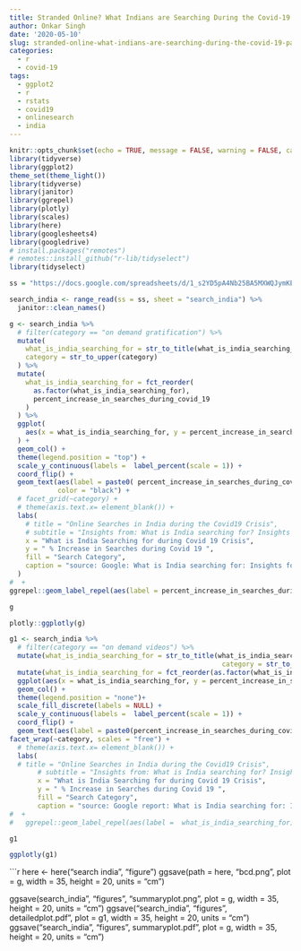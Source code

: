 ```yaml
---
title: Stranded Online? What Indians are Searching During the Covid-19 Pandemic
author: Onkar Singh
date: '2020-05-10'
slug: stranded-online-what-indians-are-searching-during-the-covid-19-pandemic
categories:
  - r
  - covid-19
tags:
  - ggplot2
  - r
  - rstats
  - covid19
  - onlinesearch
  - india
---
```




```r
knitr::opts_chunk$set(echo = TRUE, message = FALSE, warning = FALSE, cache = TRUE)
library(tidyverse)
library(ggplot2)
theme_set(theme_light())
library(tidyverse)
library(janitor)
library(ggrepel)
library(plotly)
library(scales)
library(here)
library(googlesheets4)
library(googledrive)
# install.packages("remotes")
# remotes::install_github("r-lib/tidyselect")
library(tidyselect)

```



```r
ss = "https://docs.google.com/spreadsheets/d/1_s2YD5pA4Nb25BA5MXWQJymKEUVaBOh_1Z-IhgucQnE/edit#gid=1972791971"
```

```r
search_india <- range_read(ss = ss, sheet = "search_india") %>% 
  janitor::clean_names()
```



```r
g <- search_india %>%
  # filter(category == "on demand gratification") %>%
  mutate(
    what_is_india_searching_for = str_to_title(what_is_india_searching_for),
    category = str_to_upper(category)
  ) %>%
  mutate(
    what_is_india_searching_for = fct_reorder(
      as.factor(what_is_india_searching_for),
      percent_increase_in_searches_during_covid_19
    )
  ) %>%
  ggplot(
    aes(x = what_is_india_searching_for, y = percent_increase_in_searches_during_covid_19, fill = category)
  ) +
  geom_col() +
  theme(legend.position = "top") +
  scale_y_continuous(labels =  label_percent(scale = 1)) +
  coord_flip() +
  geom_text(aes(label = paste0( percent_increase_in_searches_during_covid_19, '%')),
            color = "black") +
  # facet_grid(~category) +
  # theme(axis.text.x= element_blank()) +
  labs(
    # title = "Online Searches in India during the Covid19 Crisis",
    # subtitle = "Insights from: What is India searching for? Insights for brands:google report",
    x = "What is India Searching for during Covid 19 Crisis",
    y = " % Increase in Searches during Covid 19 ",
    fill = "Search Category",
    caption = "source: Google: What is India searching for: Insights for brands"
  )
#  +
ggrepel::geom_label_repel(aes(label = percent_increase_in_searches_during_covid_19))

g
```








```r
plotly::ggplotly(g)
```


```r
g1 <- search_india %>% 
  # filter(category == "on demand videos") %>% 
  mutate(what_is_india_searching_for = str_to_title(what_is_india_searching_for), 
                                                     category = str_to_upper(category)) %>% 
  mutate(what_is_india_searching_for = fct_reorder(as.factor(what_is_india_searching_for), percent_increase_in_searches_during_covid_19)) %>% 
  ggplot(aes(x = what_is_india_searching_for, y = percent_increase_in_searches_during_covid_19, fill = category )) + 
  geom_col() +
  theme(legend.position = "none")+
  scale_fill_discrete(labels = NULL) +
  scale_y_continuous(labels =  label_percent(scale = 1)) +
  coord_flip() +
  geom_text(aes(label = paste0(percent_increase_in_searches_during_covid_19, "%")), color = "black") +
facet_wrap(~category, scales = "free") +
  # theme(axis.text.x= element_blank()) +
  labs(
  # title = "Online Searches in India during the Covid19 Crisis",
       # subtitle = "Insights from: What is India searching for? Insights for brands:google report",
       x = "What is India Searching for during Covid 19 Crisis",
       y = " % Increase in Searches during Covid 19 ",
       fill = "Search Category", 
       caption = "source: Google report: What is India searching for: Insights for brands")
#  +
#   ggrepel::geom_label_repel(aes(label =  what_is_india_searching_for), show.legend = FALSE)

g1
```


```r
ggplotly(g1)
```

```r
here <- here("search india", "figure")
ggsave(path = here, "bcd.png", plot = g, width =  35, height = 20, units = "cm")

ggsave(search_india", "figures", "summaryplot.png", plot = g, width =  35, height = 20, units = "cm")
ggsave("search_india", "figures", detailedplot.pdf", plot = g1, width =  35, height = 20, units = "cm")
ggsave("search_india", "figures", summaryplot.pdf", plot = g, width =  35, height = 20, units = "cm")


